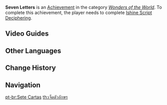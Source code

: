 {{Achievement Infobox
|title        = 
|id           = 81179
|order id     = 1165
|category     = Wonders of the World
|description  = Try to decipher the Ishine Script.
|requirements = Complete ''[[Ishine Script Deciphering]]''.
|primogems    = 5
|tracking     = 
|hidden       = 1
|topic        = 
|type         = Exploration
}}
'''Seven Letters''' is an [[Achievement]] in the category ''[[Wonders of the World]]''. To complete this achievement, the player needs to complete [[Ishine Script Deciphering]].
<!--
==Trivia==
-->
==Video Guides==
{{EVT
|video1   = https://youtu.be/SPb0oyl0-ZM
|caption1 = "Seven Letters" Achievement Guide
}}

==Other Languages==
{{Other Languages
|en      = Seven Letters
|zhs     = 七个字母
|zhs_rm  = Qī gè Zìmǔ
|zht     = 七個字母
|zht_rm  = Qī gè Zìmǔ
|zh_tl   = Seven Letters
|ja      = 七つの文字
|ja_rm   = Nanatsu no Moji
|ja_tl   = Seven Letters
|ko      = 7개의 문자
|ko_rm   = Ilgopgae-ui Munja
|ko_tl   = Seven Letters
|es      = Siete letras
|es_tl   = Seven Letters
|fr      = Sept lettres
|fr_tl   = Seven Letters
|ru      = Семь букв
|ru_tl   = Seven Letters
|th      = เจ็ดตัวอักษร
|th_rm   = 
|th_tl   = 
|vi      = Bảy Ký Tự
|vi_tl   = 
|de      = Sieben Buchstaben
|de_tl   = Seven Letters
|id      = Tujuh Huruf
|id_tl   = Seven Letters
|pt      = Sete Cartas
|pt_tl   = 
|tr      = Yedi Harf
|tr_tl   = 
|it      = Sette lettere
|it_tl   = 
}}

==Change History==
{{Change History|2.2}}
<!--
==References==
{{Reflist}}
-->
==Navigation==
{{Achievement Navbox|Wonders of the World|Exploration}}

[[pt-br:Sete Cartas]]
[[th:เจ็ดตัวอักษร]]